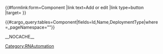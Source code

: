 {{Component
|Id=acaca529-aedd-4820-8557-4966ab8490db
|Name=Agent Desktop
|DeploymentType=hosted AWS, hosted Azure, private edition
}}
{{Component
|Id=f7093c66-73ee-4cc3-aa9c-51faa5ca5495
|Name=Genesys Pulse Collector
}}
{{Component
|Id=074d8cb2-e6a5-4df8-97d2-d1044727c558
|Name=Digital Services
|DeploymentType=hosted AWS
}}
{{Component
|Id=e17cb0c3-b6d6-41c2-8dfc-40ee83f99d56
|Name=Genesys CX Insights
}}
{{Component
|Id=b9e5e9d4-37a0-4fa2-87a3-957773249c9b
|Name=Designer
|DeploymentType=hosted AWS
}}
{{Component
|Id=d8ae146d-0abb-4c7e-8a14-3be0a382a3d5
|Name=Genesys Web Services
|DeploymentType=hosted AWS
}}
{{Component
|Id=85791a95-8f37-4db9-bc4e-e52855806cee
|Name=Gplus Adaptor for Salesforce
|DeploymentType=hosted AWS
}}
{{Component
|Id=b318282c-3c35-4d8d-844a-9fab63b4ae55
|Name=Workspace Web Edition
|DeploymentType=hosted AWS
}}
{{Component
|Id=78b0c386-d88c-48e5-997d-d3fe982e3013
|Name=Genesys Media Server
}}
{{Component
|Id=1d50e8d9-3431-4b29-8a71-73b6563c4c9d
|Name=CX Contact
}}
{{Component
|Id=2d319dfc-0088-43cb-83e9-1ca0ca9f016c
|Name=Management Framework
|DeploymentType=private edition
}}
{{Component
|Id=0c73bb3b-2b9f-46e1-8636-8475aab69fd6
|Name=GVP
}}
{{Component
|Id=7d9fae73-1f1d-4e21-8bff-593ca5a9cca5
|Name=Platform SDK
}}
{{Component
|Id=4b86332f-a78d-4972-8e05-eb60078aef35
|Name=GAX
}}
{{Component
|Id=0fcb8655-220a-4ab7-a297-1e1e02903acc
|Name=eServices
}}
{{Component
|Id=6e3d490b-bb6c-4e5d-8a61-313290c6d632
|Name=Genesys Pulse
}}
{{Component
|Id=456eb773-9bac-427c-8780-b59c203173e4
|Name=GIM
}}
{{ArticleUnstructured
|DisplayName=Set up Components
|ComingSoon=No
|Context=Use this page to set up the list of Components used in the Engage content (specifically for Release Note automation). 

}}
<div class="template-form">
{{#formlink:form=Component
|link text=Add or edit
|link type=button
|target={{FULLPAGENAME}} 
}}
</div>
{{#cargo_query:tables=Component|fields=Id,Name,DeploymentType|where=_pageNamespace="{{NAMESPACENUMBER}}"}}






__NOCACHE__
[[Category:RNAutomation]]